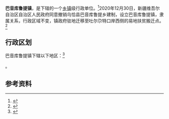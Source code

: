 {{中国乡级行政区|65/30/24/206/000}}

'''巴音库鲁提镇'''，是{{PRC admin/fullname|65/30/24/206/000|3}}下辖的一个[[乡镇|乡镇]]级行政单位。<ref>{{PRC admin/ref sgc|{{PRC admin/parent|65/30/24/206/000}}}}</ref>2020年12月30日，新疆维吾尔自治区自治区人民政府同意撤销乌恰县巴音库鲁提乡建制，设立巴音库鲁提镇，隶属关系，行政区域不变，镇政府驻地迁移至吐尔尕特口岸西侧的易地扶贫搬迁点。<ref>{{cite web |title=关于同意阿克陶县克孜勒陶乡撤乡设镇等4件行政区划调整的批复（新政函〔2020〕137号） |url=http://mzt.xinjiang.gov.cn/xjmca/xzqhtzgg/202101/e857ffe9e79843bfb8824d2631ed2361.shtml |website=新疆民政 |accessdate=2021-10-02 |archive-date=2021-01-19 |archive-url=https://web.archive.org/web/20210119170336/http://mzt.xinjiang.gov.cn/xjmca/xzqhtzgg/202101/e857ffe9e79843bfb8824d2631ed2361.shtml }}</ref>


== 行政区划 ==

巴音库鲁提镇下辖以下地区：<ref>{{PRC admin/ref sgc|65/30/24/206/000}}</ref>

{{PRC admin/children|65/30/24/206/000}}。

== 参考资料 ==

{{reflist}}

{{行政区划小作品}}
{{PRC admin/navcat|65/30/24/206/000}}